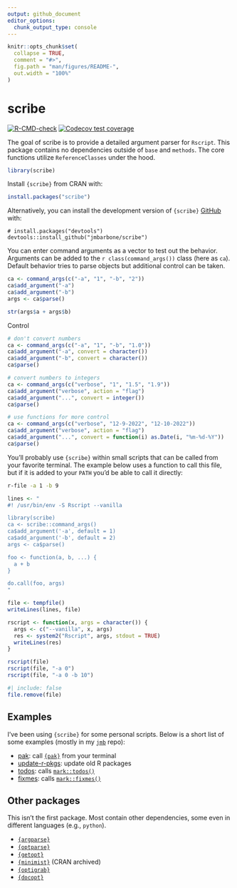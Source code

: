 ```yaml
---
output: github_document
editor_options: 
  chunk_output_type: console
---
```


<!-- README.md is generated from README.Rmd. Please edit that file -->

```r
knitr::opts_chunk$set(
  collapse = TRUE,
  comment = "#>",
  fig.path = "man/figures/README-",
  out.width = "100%"
)
```

# scribe

<!-- badges: start -->
[![R-CMD-check](https://github.com/jmbarbone/scribe/actions/workflows/R-CMD-check.yaml/badge.svg)](https://github.com/jmbarbone/scribe/actions/workflows/R-CMD-check.yaml)
[![Codecov test coverage](https://codecov.io/gh/jmbarbone/scribe/branch/main/graph/badge.svg)](https://app.codecov.io/gh/jmbarbone/scribe?branch=main)
<!-- badges: end -->

The goal of scribe is to provide a detailed argument parser for `Rscript`.
This package contains no dependencies outside of `base` and `methods`.
The core functions utilize `ReferenceClasses` under the hood.

```r
library(scribe)
```

Install `{scribe}` from CRAN with:

``` r
install.packages("scribe")
```

Alternatively, you can install the development version of `{scribe}` [GitHub](https://github.com/) with:

```
# install.packages("devtools")
devtools::install_github("jmbarbone/scribe")
```

You can enter command arguments as a vector to test out the behavior.
Arguments can be added to the ``r class(command_args())`` class (here as `ca`).
Default behavior tries to parse objects but additional control can be taken.

```r
ca <- command_args(c("-a", "1", "-b", "2"))
ca$add_argument("-a")
ca$add_argument("-b")
args <- ca$parse()

str(args$a + args$b)
```

Control

```r
# don't convert numbers
ca <- command_args(c("-a", "1", "-b", "1.0"))
ca$add_argument("-a", convert = character())
ca$add_argument("-b", convert = character())
ca$parse()

# convert numbers to integers
ca <- command_args(c("verbose", "1", "1.5", "1.9"))
ca$add_argument("verbose", action = "flag")
ca$add_argument("...", convert = integer())
ca$parse()

# use functions for more control
ca <- command_args(c("verbose", "12-9-2022", "12-10-2022"))
ca$add_argument("verbose", action = "flag")
ca$add_argument("...", convert = function(i) as.Date(i, "%m-%d-%Y"))
ca$parse()
```

You'll probably use `{scribe}` within small scripts that can be called from your favorite terminal.
The example below uses a function to call this file, but if it is added to your `PATH` you'd be able to call it directly:

``` bash
r-file -a 1 -b 9
```

```r
lines <- "
#! /usr/bin/env -S Rscript --vanilla 

library(scribe)
ca <- scribe::command_args()
ca$add_argument('-a', default = 1)
ca$add_argument('-b', default = 2)
args <- ca$parse()

foo <- function(a, b, ...) {
  a + b
}

do.call(foo, args)
"

file <- tempfile()
writeLines(lines, file)

rscript <- function(x, args = character()) {
  args <- c("--vanilla", x, args)
  res <- system2("Rscript", args, stdout = TRUE)
  writeLines(res)
}

rscript(file)
rscript(file, "-a 0")
rscript(file, "-a 0 -b 10")
```

```r
#| include: false
file.remove(file)
```

## Examples

I've been using `{scribe}` for some personal scripts.
Below is a short list of some examples (mostly in my [`jmb`](https://github.com/jmbarbone/jmb) repo):

- [pak](https://github.com/jmbarbone/jmb/blob/main/bin/pak): call [`{pak}`](https://pak.r-lib.org/) from your terminal
- [update-r-pkgs](https://github.com/jmbarbone/jmb/blob/main/bin/update-r-pkgs): update old R packages
- [todos](https://github.com/jmbarbone/jmb/blob/main/bin/todos): calls [`mark::todos()`](https://jmbarbone.github.io/mark/reference/todos.html)
- [fixmes](https://github.com/jmbarbone/jmb/blob/main/bin/fixmes): calls [`mark::fixmes()`](https://jmbarbone.github.io/mark/reference/todos.html)

## Other packages

This isn't the first package.
Most contain other dependencies, some even in different languages (e.g., `python`).

- [`{argparse}`](https://github.com/trevorld/r-argparse)
- [`{optparse}`](https://github.com/trevorld/r-optparse)
- [`{getopt}`](https://github.com/trevorld/r-getopt)
- [`{minimist}`](https://github.com/jeroen/minimist) (CRAN archived)
- [`{optigrab}`](https://github.com/decisionpatterns/optigrab)
- [`{docopt}`](https://github.com/docopt/docopt.R)

